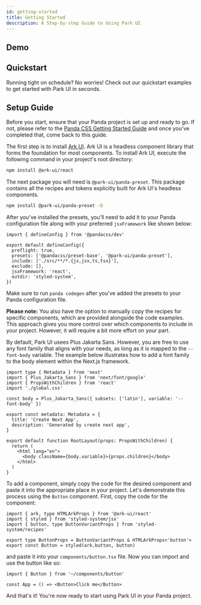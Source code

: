 ```yaml
---
id: getting-started
title: Getting Started
description: A Step-by-step Guide to Using Park UI
---
```



## Demo

<LiveCodePreview />

## Quickstart

Running tight on schedule? No worries! Check out our quickstart examples to get started with Park UI in seconds.

<Quickstart />

## Setup Guide

<Steps>
<Step title="Prerequisite" number="1">

Before you start, ensure that your Panda project is set up and ready to go. If not, please refer to the
[Panda CSS Getting Started Guide](https://panda-css.com/docs/overview/getting-started#framework-guides) and once you've
completed that, come back to this guide.

</Step>
<Step title="Install Ark UI" number="2">

The first step is to install [Ark UI](https://ark-ui.com). Ark UI is a headless component library that forms the
foundation for most components. To install Ark UI, execute the following command in your project's root directory:

```bash multi
npm install @ark-ui/react
```

</Step>
<Step number="3" title="Install the Panda Presets">

The next package you will need is `@park-ui/panda-preset`. This package contains all the recipes and tokens explicitly
built for Ark UI's headless components.

```bash
npm install @park-ui/panda-preset -D
```

After you've installed the presets, you'll need to add it to your Panda configuration file along with your preferred
`jsxFramework` like shown below:

```tsx multi
import { defineConfig } from '@pandacss/dev'

export default defineConfig({
  preflight: true,
  presets: ['@pandacss/preset-base', '@park-ui/panda-preset'],
  include: ['./src/**/*.{js,jsx,ts,tsx}'],
  exclude: [],
  jsxFramework: 'react',
  outdir: 'styled-system',
})
```

Make sure to run `panda codegen` after you've added the presets to your Panda configuration file.

**Please note:** You also have the option to manually copy the recipes for specific components, which are provided
alongside the code examples. This approach gives you more control over which components to include in your project.
However, it will require a bit more effort on your part.

</Step>
<Step number="4" title="Setup Your Font Family">

By default, Park UI usees Plus Jakarta Sans. However, you are free to use any font family that aligns with your needs,
as long as it is mapped to the `--font-body` variable. The example below illustrates how to add a font family to the
body element within the Next.js framework.

```tsx
import type { Metadata } from 'next'
import { Plus_Jakarta_Sans } from 'next/font/google'
import { PropsWithChildren } from 'react'
import './global.css'

const body = Plus_Jakarta_Sans({ subsets: ['latin'], variable: '--font-body' })

export const metadata: Metadata = {
  title: 'Create Next App',
  description: 'Generated by create next app',
}

export default function RootLayout(props: PropsWithChildren) {
  return (
    <html lang="en">
      <body className={body.variable}>{props.children}</body>
    </html>
  )
}
```

</Step>
<Step number="5" title="Add your first component">

To add a component, simply copy the code for the desired component and paste it into the appropriate place in your
project. Let's demonstrate this process using the `Button` component. First, copy the code for the component:

```tsx multi
import { ark, type HTMLArkProps } from '@ark-ui/react'
import { styled } from 'styled-system/jsx'
import { button, type ButtonVariantProps } from 'styled-system/recipes'

export type ButtonProps = ButtonVariantProps & HTMLArkProps<'button'>
export const Button = styled(ark.button, button)
```

and paste it into your `components/button.tsx` file. Now you can import and use the button like so:

```tsx
import { Button } from '~/components/button'

const App = () => <Button>Click me</Button>
```

And that's it! You're now ready to start using Park UI in your Panda project.

</Step>
</Steps>
